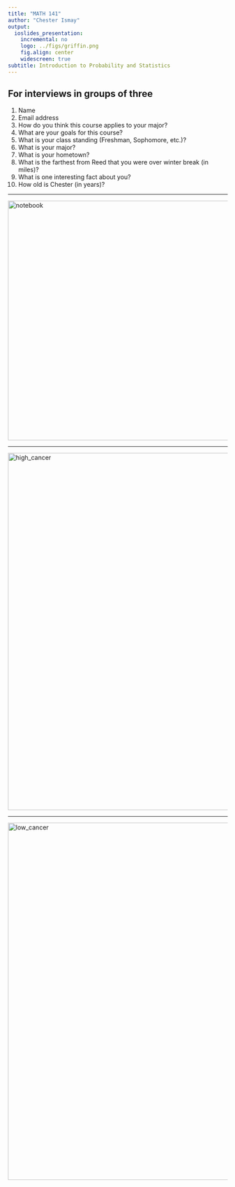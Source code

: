 ```yaml
---
title: "MATH 141"
author: "Chester Ismay"
output:
  ioslides_presentation:
    incremental: no
    logo: ../figs/griffin.png
    fig.align: center
    widescreen: true
subtitle: Introduction to Probability and Statistics
---
```


## For interviews in groups of three

1. Name
2. Email address
3. How do you think this course applies to your major?
5. What are your goals for this course?
3. What is your class standing (Freshman, Sophomore, etc.)?
3. What is your major?
4. What is your hometown?
6. What is the farthest from Reed that you were over winter break (in miles)?
7. What is one interesting fact about you?
8. How old is Chester (in years)?

---

<div class="centered">
<img src="../figs/notebook.jpg" alt="notebook" style="width:550px;">
</div>

---

<div class="centered">
<img src="../figs/high_cancer.png" alt="high_cancer" style="width:820px;">
</div>

---

<div class="centered">
<img src="../figs/low_cancer.png" alt="low_cancer" style="width:820px;">
</div>